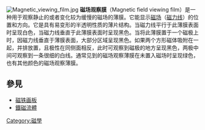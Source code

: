 [[File:Magnetic_viewing_film.jpg|thumb]]
'''磁场观察膜'''（Magnetic field viewing film）是一种用于观察静止的或者变化较为缓慢的磁场的薄膜。它能显示[[磁场|磁场]]（[[磁力线|磁力线]]）的位置和方向。它是具有易变形的半透明性质的薄片结构。当磁力线平行于此薄膜表面时呈现白色，当磁力线垂直于此薄膜表面时呈现黑色。当将此薄膜置于一个磁极上时，因磁力线垂直于薄膜表面，大部分区域呈现黑色。如果两个方形磁体吸附在一起，并排放置，且极性在同侧面相反，此时可观察到磁极的地方呈现黑色，两极中间可观察到一条很细的白线。通常见到的磁场观察薄膜在未置入磁场时呈现绿色，也有其他颜色的磁场观察薄膜。

==參見==
* [[磁铁画板|磁铁画板]]
* [[鐵磁流體|鐵磁流體]]

[[Category:磁學|Category:磁學]]

{{physics-stub}}